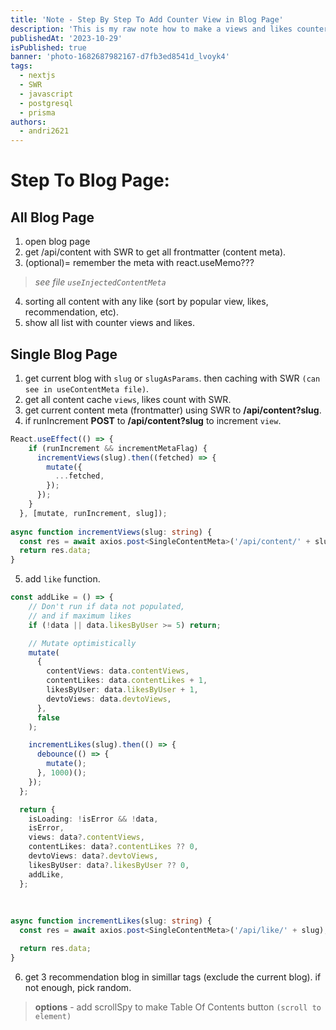 ```yaml
---
title: 'Note - Step By Step To Add Counter View in Blog Page'
description: 'This is my raw note how to make a views and likes counter in PostgreSQL with Prisma and SWR.'
publishedAt: '2023-10-29'
isPublished: true
banner: 'photo-1682687982167-d7fb3ed8541d_lvoyk4'
tags:
  - nextjs
  - SWR
  - javascript
  - postgresql
  - prisma
authors:
  - andri2621
---
```


# Step To Blog Page:

## All Blog Page
1. open blog page
2. get /api/content with SWR to get all frontmatter (content meta).
3. (optional)= remember the meta with react.useMemo???

>  *see file `useInjectedContentMeta`*

4. sorting all content with any like (sort by popular view, likes, recommendation, etc).
5. show all list with counter views and likes.

## Single Blog Page
1. get current blog with `slug` or `slugAsParams`. then caching with SWR `(can see in useContentMeta file)`.
2. get all content cache `views`, likes count with SWR. 
3. get current content meta (frontmatter) using SWR to **/api/content?slug**.
4. if runIncrement **POST** to **/api/content?slug** to increment `view`.


```ts
React.useEffect(() => {
    if (runIncrement && incrementMetaFlag) {
      incrementViews(slug).then((fetched) => {
        mutate({
          ...fetched,
        });
      });
    }
  }, [mutate, runIncrement, slug]);
  
async function incrementViews(slug: string) {
  const res = await axios.post<SingleContentMeta>('/api/content/' + slug);
  return res.data;
}
```
5. add `like` function.


```ts
const addLike = () => {
    // Don't run if data not populated,
    // and if maximum likes
    if (!data || data.likesByUser >= 5) return;

    // Mutate optimistically
    mutate(
      {
        contentViews: data.contentViews,
        contentLikes: data.contentLikes + 1,
        likesByUser: data.likesByUser + 1,
        devtoViews: data.devtoViews,
      },
      false
    );

    incrementLikes(slug).then(() => {
      debounce(() => {
        mutate();
      }, 1000)();
    });
  };

  return {
    isLoading: !isError && !data,
    isError,
    views: data?.contentViews,
    contentLikes: data?.contentLikes ?? 0,
    devtoViews: data?.devtoViews,
    likesByUser: data?.likesByUser ?? 0,
    addLike,
  };
  
  
  
async function incrementLikes(slug: string) {
  const res = await axios.post<SingleContentMeta>('/api/like/' + slug);

  return res.data;
}
```


6. get 3 recommendation blog in simillar tags (exclude the current blog). if not enough, pick random.

>**options** - add scrollSpy to make Table Of Contents button `(scroll to element)`
 
 